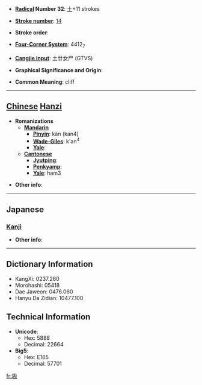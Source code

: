 * '''[[Wiktionary:Chinese radical index| Radical]] Number 32''': [[Wiktionary:Chinese radical index 土|土]]+11 strokes

* '''[[Wiktionary:Chinese total strokes index|Stroke number]]''': [[Wiktionary:Chinese total strokes index 14|14]]

* '''Stroke order''': 

* '''[[Wiktionary:Chinese four corner index|Four-Corner System]]''': 4412<sub>7</sub>

* '''[[Wiktionary:Chinese Cangjie index|Cangjie input]]''': 土廿女尸 (GTVS)

* '''Graphical Significance and Origin''': 

* '''Common Meaning''': cliff

----

== [[Chinese]] [[Hanzi]] ==

* '''Romanizations'''
** '''[[Mandarin]]'''
*** '''[[Pinyin]]''': kàn (kan4)
*** '''[[Wade-Giles]]''': k'an<sup>4</sup>
*** '''[[Yale]]''': 
** '''[[Cantonese]]'''
*** '''[[Jyutping]]''':
*** '''[[Penkyamp]]''': 
*** '''[[Yale]]''': ham3

* '''Other info''': 

----

==Japanese==
===[[Kanji]]===
{{kanji|on readings=[[かん]] (kan), [[こん]] (kon)
|kun readings=[[さかひ]] (sakahi)
}}

* '''Other info''':  

----

== Dictionary Information ==

* KangXi: 0237.260
* Morohashi: 05418
* Dae Jaweon: 0476.060
* Hanyu Da Zidian: 10477.100

== Technical Information ==

* '''Unicode''':
** Hex: 5888
** Decimal: 22664
* '''Big5''':
** Hex: E165
** Decimal: 57701

[[fr:墈]]